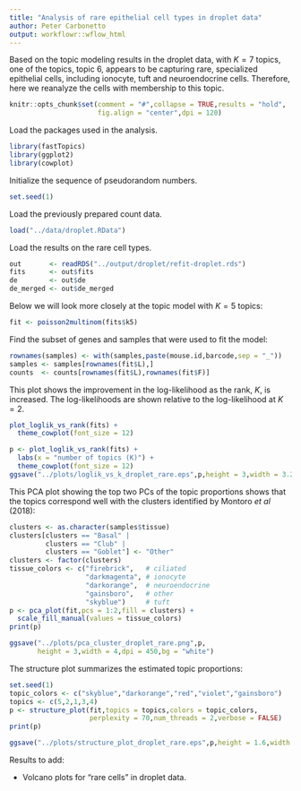 ```yaml
---
title: "Analysis of rare epithelial cell types in droplet data"
author: Peter Carbonetto
output: workflowr::wflow_html
---
```


Based on the topic modeling results in the droplet data, with $K = 7$
topics, one of the topics, topic 6, appears to be capturing rare,
specialized epithelial cells, including ionocyte, tuft and
neuroendocrine cells. Therefore, here we reanalyze the cells with
membership to this topic.

```r
knitr::opts_chunk$set(comment = "#",collapse = TRUE,results = "hold",
                      fig.align = "center",dpi = 120)
```

Load the packages used in the analysis.

```r
library(fastTopics)
library(ggplot2)
library(cowplot)
```

Initialize the sequence of pseudorandom numbers.

```r
set.seed(1)
```

Load the previously prepared count data.

```r
load("../data/droplet.RData")
```

Load the results on the rare cell types.

```r
out       <- readRDS("../output/droplet/refit-droplet.rds")
fits      <- out$fits
de        <- out$de
de_merged <- out$de_merged
```

Below we will look more closely at the topic model with $K = 5$
topics:

```r
fit <- poisson2multinom(fits$k5)
```

Find the subset of genes and samples that were used to fit the model:

```r
rownames(samples) <- with(samples,paste(mouse.id,barcode,sep = "_"))
samples <- samples[rownames(fit$L),]
counts  <- counts[rownames(fit$L),rownames(fit$F)]
```

This plot shows the improvement in the log-likelihood as the rank,
$K$, is increased. The log-likelihoods are shown relative to the
log-likelihood at $K = 2$. 

```r
plot_loglik_vs_rank(fits) +
  theme_cowplot(font_size = 12)
```

```r
p <- plot_loglik_vs_rank(fits) +
  labs(x = "number of topics (K)") +
  theme_cowplot(font_size = 12)
ggsave("../plots/loglik_vs_k_droplet_rare.eps",p,height = 3,width = 3.25)
```

This PCA plot showing the top two PCs of the topic proportions shows
that the topics correspond well with the clusters identified by
Montoro *et al* (2018):

```r
clusters <- as.character(samples$tissue)
clusters[clusters == "Basal" |
         clusters == "Club" |
         clusters == "Goblet"] <- "Other"
clusters <- factor(clusters)
tissue_colors <- c("firebrick",   # ciliated
                   "darkmagenta", # ionocyte
                   "darkorange",  # neuroendocrine
				   "gainsboro",   # other
                   "skyblue")     # tuft
p <- pca_plot(fit,pcs = 1:2,fill = clusters) +
  scale_fill_manual(values = tissue_colors)
print(p)
```

```r
ggsave("../plots/pca_cluster_droplet_rare.png",p,
       height = 3,width = 4,dpi = 450,bg = "white")
```

The structure plot summarizes the estimated topic proportions:

```r
set.seed(1)
topic_colors <- c("skyblue","darkorange","red","violet","gainsboro")
topics <- c(5,2,1,3,4)
p <- structure_plot(fit,topics = topics,colors = topic_colors,
                    perplexity = 70,num_threads = 2,verbose = FALSE)
print(p)
```

```r
ggsave("../plots/structure_plot_droplet_rare.eps",p,height = 1.6,width = 5)
```

Results to add:

+ Volcano plots for "rare cells" in droplet data.

